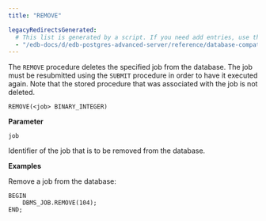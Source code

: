 ```yaml
---
title: "REMOVE"

legacyRedirectsGenerated:
  # This list is generated by a script. If you need add entries, use the `legacyRedirects` key.
  - "/edb-docs/d/edb-postgres-advanced-server/reference/database-compatibility-for-oracle-developers-built-in-package-guide/13/remove.html"
---
```


The `REMOVE` procedure deletes the specified job from the database. The job must be resubmitted using the `SUBMIT` procedure in order to have it executed again. Note that the stored procedure that was associated with the job is not deleted.

```text
REMOVE(<job> BINARY_INTEGER)
```

**Parameter**

`job`

 Identifier of the job that is to be removed from the database.

**Examples**

Remove a job from the database:

```text
BEGIN
    DBMS_JOB.REMOVE(104);
END;
```
